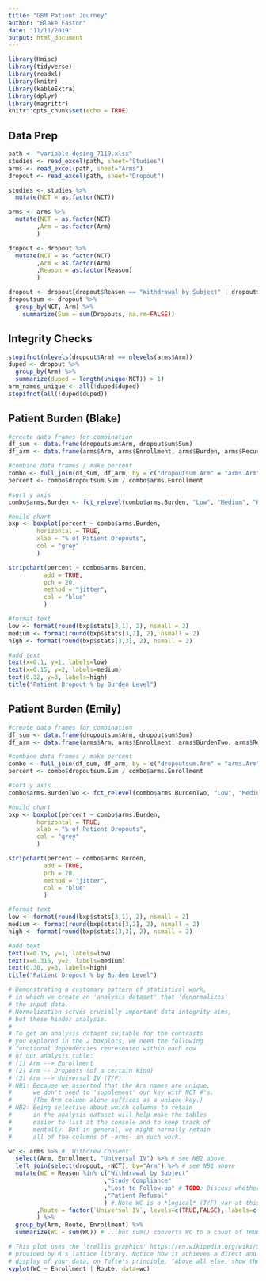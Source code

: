 ```yaml
---
title: "GBM Patient Journey"
author: "Blake Easton"
date: "11/11/2019"
output: html_document
---
```


```r
library(Hmisc)
library(tidyverse)
library(readxl)
library(knitr)
library(kableExtra)
library(dplyr)
library(magrittr)
knitr::opts_chunk$set(echo = TRUE)
```

## Data Prep

```r
path <- "variable-dosing_7119.xlsx"
studies <- read_excel(path, sheet="Studies")
arms <- read_excel(path, sheet="Arms")
dropout <- read_excel(path, sheet="Dropout")

studies <- studies %>%
  mutate(NCT = as.factor(NCT))

arms <- arms %>%
  mutate(NCT = as.factor(NCT)
        ,Arm = as.factor(Arm)
        )

dropout <- dropout %>%
  mutate(NCT = as.factor(NCT)
        ,Arm = as.factor(Arm)
        ,Reason = as.factor(Reason)
        )

dropout <- dropout[dropout$Reason == "Withdrawal by Subject" | dropout$Reason == "Patient Refusal" | dropout$Reason == "Study Compliance",]
dropoutsum <- dropout %>%
  group_by(NCT, Arm) %>%
    summarize(Sum = sum(Dropouts, na.rm=FALSE))
```

## Integrity Checks
```r
stopifnot(nlevels(dropout$Arm) == nlevels(arms$Arm))
duped <- dropout %>%
  group_by(Arm) %>%
  summarize(duped = length(unique(NCT)) > 1)
arm_names_unique <- all(!duped$duped)
stopifnot(all(!duped$duped))
```

## Patient Burden (Blake)

```r
#create data frames for combination
df_sum <- data.frame(dropoutsum$Arm, dropoutsum$Sum)
df_arm <- data.frame(arms$Arm, arms$Enrollment, arms$Burden, arms$Recurrent)

#combine data frames / make percent
combo <- full_join(df_sum, df_arm, by = c("dropoutsum.Arm" = "arms.Arm" ))
percent <- combo$dropoutsum.Sum / combo$arms.Enrollment

#sort y axis
combo$arms.Burden <- fct_relevel(combo$arms.Burden, "Low", "Medium", "High")

#build chart
bxp <- boxplot(percent ~ combo$arms.Burden, 
        horizontal = TRUE,
        xlab = "% of Patient Dropouts",
        col = "grey"
        )

stripchart(percent ~ combo$arms.Burden, 
          add = TRUE,
          pch = 20,
          method = "jitter",
          col = "blue"
          )

#format text
low <- format(round(bxp$stats[3,1], 2), nsmall = 2)
medium <- format(round(bxp$stats[3,2], 2), nsmall = 2)
high <- format(round(bxp$stats[3,3], 2), nsmall = 2)

#add text
text(x=0.1, y=1, labels=low)
text(x=0.15, y=2, labels=medium)
text(0.32, y=3, labels=high)
title("Patient Dropout % by Burden Level")

```
## Patient Burden (Emily)

```r
#create data frames for combination
df_sum <- data.frame(dropoutsum$Arm, dropoutsum$Sum)
df_arm <- data.frame(arms$Arm, arms$Enrollment, arms$BurdenTwo, arms$Recurrent)

#combine data frames / make percent
combo <- full_join(df_sum, df_arm, by = c("dropoutsum.Arm" = "arms.Arm" ))
percent <- combo$dropoutsum.Sum / combo$arms.Enrollment

#sort y axis
combo$arms.BurdenTwo <- fct_relevel(combo$arms.BurdenTwo, "Low", "Medium", "High")

#build chart
bxp <- boxplot(percent ~ combo$arms.Burden, 
        horizontal = TRUE,
        xlab = "% of Patient Dropouts",
        col = "grey"
        )

stripchart(percent ~ combo$arms.Burden, 
          add = TRUE,
          pch = 20,
          method = "jitter",
          col = "blue"
          )

#format text
low <- format(round(bxp$stats[3,1], 2), nsmall = 2)
medium <- format(round(bxp$stats[3,2], 2), nsmall = 2)
high <- format(round(bxp$stats[3,3], 2), nsmall = 2)

#add text
text(x=0.15, y=1, labels=low)
text(x=0.315, y=2, labels=medium)
text(0.30, y=3, labels=high)
title("Patient Dropout % by Burden Level")

```

<!--
This is just a trivial addition by DCN, to check whether we've
got the CRLF-vs-CR issue sorted out. Also, it demonstrates the
syntax for a comment outside of a code chunk.
-->

```r
# Demonstrating a customary pattern of statistical work,
# in which we create an 'analysis dataset' that 'denormalizes'
# the input data.
# Normalization serves crucially important data-integrity aims,
# but these hinder analysis.
#
# To get an analysis dataset suitable for the contrasts
# you explored in the 2 boxplots, we need the following
# functional dependencies represented within each row
# of our analysis table:
# (1) Arm --> Enrollment
# (2) Arm -- Dropouts (of a certain kind)
# (3) Arm --> Universal IV (T/F)
# NB1: Because we asserted that the Arm names are unique,
#      we don't need to 'supplement' our key with NCT #'s.
#      (The Arm column alone suffices as a unique key.)
# NB2: Being selective about which columns to retain
#      in the analysis dataset will help make the tables
#      easier to list at the console and to keep track of
#      mentally. But in general, we might normally retain
#      all of the columns of -arms- in such work.

wc <- arms %>% # 'Withdrew Consent'
  select(Arm, Enrollment, "Universal IV") %>% # see NB2 above
  left_join(select(dropout, -NCT), by="Arm") %>% # see NB1 above
  mutate(WC = Reason %in% c("Withdrawal by Subject"
                           ,"Study Compliance"
                           ,"Lost to Follow-up" # TODO: Discuss whether to include this.
                           ,"Patient Refusal"
                           ) # Note WC is a *logical* (T/F) var at this point...
        ,Route = factor(`Universal IV`, levels=c(TRUE,FALSE), labels=c("IV", "PO"))
        ) %>%
  group_by(Arm, Route, Enrollment) %>%
  summarize(WC = sum(WC)) # ...but sum() converts WC to a count of TRUE's.

# This plot uses the 'trellis graphics' https://en.wikipedia.org/wiki/Small_multiple
# provided by R's lattice library. Notice how it achieves a direct and transparent
# display of your data, on Tufte's principle, "Above all else, show the data."
xyplot(WC ~ Enrollment | Route, data=wc)
```
